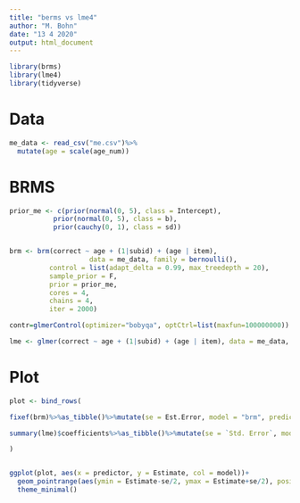 ```yaml
---
title: "berms vs lme4"
author: "M. Bohn"
date: "13 4 2020"
output: html_document
---
```



```r
library(brms)
library(lme4)
library(tidyverse)
```


# Data

```r
me_data <- read_csv("me.csv")%>%
  mutate(age = scale(age_num))
```

# BRMS

```r
prior_me <- c(prior(normal(0, 5), class = Intercept),
           prior(normal(0, 5), class = b),
           prior(cauchy(0, 1), class = sd))


brm <- brm(correct ~ age + (1|subid) + (age | item),
                    data = me_data, family = bernoulli(),
          control = list(adapt_delta = 0.99, max_treedepth = 20),
          sample_prior = F,
          prior = prior_me,
          cores = 4,
          chains = 4,
          iter = 2000)

contr=glmerControl(optimizer="bobyqa", optCtrl=list(maxfun=100000000))

lme <- glmer(correct ~ age + (1|subid) + (age | item), data = me_data, family=binomial, control = contr)

```

# Plot

```r
plot <- bind_rows(

fixef(brm)%>%as_tibble()%>%mutate(se = Est.Error, model = "brm", predictor = c("intercept", "age"))%>%select(model,predictor,Estimate, se),

summary(lme)$coefficients%>%as_tibble()%>%mutate(se = `Std. Error`, model = "lme", predictor = c("intercept", "age"))%>%select(model,predictor,Estimate, se)

)


ggplot(plot, aes(x = predictor, y = Estimate, col = model))+
  geom_pointrange(aes(ymin = Estimate-se/2, ymax = Estimate+se/2), position = position_dodge(width = .5))+
  theme_minimal()
  
```




